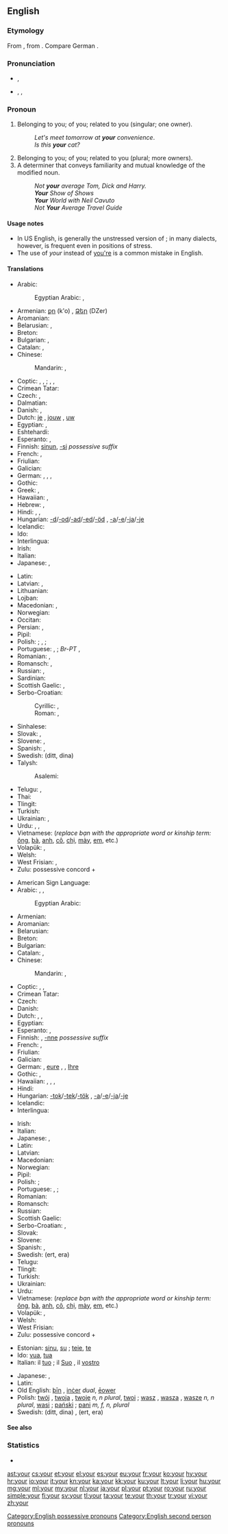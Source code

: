==English==
{{wikipedia}}

===Etymology===
From {{etyl|ang|en}} {{term|eower|ēower|lang=ang}}, from {{etyl|gem-pro|ang}} {{recons|izweraz|lang=gem-pro}}. Compare German {{term|euer|lang=de}}.

===Pronunciation===
* {{a|UK}} {{IPA|/jɔː(ɹ)/}}, {{X-SAMPA|/jO:(r)/}}
*: {{audio|En-uk-your.ogg|Audio (UK)}}
*: {{rhymes|ɔː(ɹ)}}
* {{a|US}} {{enPR|yôr}}, {{IPA|/joʊɹ/|/jɔːɹ/|/joʊɻ/|/jɔːɻ/|/jʊəɹ/|/jɚ/|/jɝ/}}, {{X-SAMPA|/jO:r/}}
*: {{audio|en-us-your.ogg|Audio (US)}}
*: {{audio|en-us-your unstressed.ogg|Audio (US), unstressed}}
*: {{rhymes|oʊr|ɔː(ɹ)}}

===Pronoun===
{{en-pron|desc=possessive}}

# Belonging to you; of you; related to you (singular; one owner).
#: ''Let's meet tomorrow at '''your''' convenience''.
#: ''Is this '''your''' cat?''
# Belonging to you; of you; related to you (plural; more owners).
# A determiner that conveys familiarity and mutual knowledge of the modified noun.
#: ''Not '''your''' average Tom, Dick and Harry.''
#: '''''Your''' Show of Shows''
#: '''''Your''' World with Neil Cavuto''
#: ''Not '''Your''' Average Travel Guide''

====Usage notes====
* In US English, {{IPAchar|/jɚ/}} is generally the unstressed version of {{IPAchar|/jɔːɹ/}}; in many dialects, however, {{IPAchar|/jɝ/}} is frequent even in positions of stress.
* The use of ''your'' instead of [[you're]] is a common mistake in English.

====Translations====
<!--IMHO, masculine singular translation should suffice; feminine and plurals should be found in the article for masculine singular. -->
{{trans-top|belonging to you (singular; one owner)}}
* Arabic: {{t-|ar|ك|alt=ـك}} {{qualifier|''-ak'', ''-uk(a)'', etc: pronunciation differs according to case and level of language formality}}
*: Egyptian Arabic: {{tø|arz|ك|alt=ـك|tr=-ak or k|sc=Arab}} {{qualifier|owner is male}}, {{tø|arz|ك|alt=ـك|tr=-ek or ki|sc=Arab}} {{qualifier|owner is female}}
* Armenian: [[քո]] (k'o) {{qualifier|informal}}, [[Ձեր]] (DZer) {{qualifier|informal}}
* Aromanian: {{t-|rup|tãu|m}}
* Belarusian: {{t-|be|твой|tr=tvoj}}, {{t-|be|ваш|tr=vaš}} {{qualifier|formal}}
* Breton: {{t+|br|da}}
* Bulgarian: {{t-|bg|твой|tr=tvoj}}, {{t-|bg|ваш|tr=vaš}} {{qualifier|formal}}
* Catalan: {{t-|ca|el teu}}, {{t-|ca|la teva}}
* Chinese:
*: Mandarin: {{t-|cmn|你|alt=你的|tr=nǐ-de|sc=Hani}}, {{t-|cmn|您|alt=您的|tr=nín-de|sc=Hani}} {{qualifier|formal}}
* Coptic: {{tø|cop|ⲡⲉⲕ|m|tr=pek}}, {{tø|cop|ⲧⲉⲕ|f|tr=tek}}, {{tø|cop|ⲛⲉⲕ|m-p|f-p|tr=nek}} {{qualifier|owner is male}}; {{tø|cop|ⲡⲉ|m|tr=pe}}, {{tø|cop|ⲧⲉ|f|tr=te}}, {{tø|cop|ⲛⲉ|m-p|f-p|tr=ne}} {{qualifier|owner is female}}
* Crimean Tatar: {{tø|crh|seniñ}}
* Czech: {{t+|cs|tvůj}}, {{t+|cs|váš}} {{qualifier|formal}}
* Dalmatian: {{tø|dlm|to}}
* Danish: {{t+|da|din|c}}, {{t-|da|dit|n}}
* Dutch: [[je#Dutch|je]] {{qualifier|informal}}, [[jouw]] {{qualifier|informal}}, [[uw]] {{qualifier|formal in Standard Dutch; used both formally and informally in Flemish Dutch}}
* Egyptian: {{tø|egy|𓎡|tr=k}} {{qualifier|owner is male}}, {{tø|egy|𓏏|tr=t}} {{qualifier|owner is female}}
* Eshtehardi: {{tø|esh|اشت|alt=اِشتَ|tr=eşta}}
* Esperanto: {{t+|eo|via}}, {{t-|eo|viaj}}
* Finnish: [[sinun]], [[-si]] ''possessive suffix''
* French: {{t+|fr|ton|m}} {{t+|fr|ta|f}} {{t+|fr|tes|m-p|f-p}} {{qualifier|informal}}, {{t+|fr|votre|m|f}} {{t+|fr|vos|m-p|f-p}} {{qualifier|formal}}
* Friulian: {{tø|fur|to|m}}
* Galician: {{t-|gl|teu|m}}
* German: {{t+|de|dein|m}}, {{t+|de|deine|f}}, {{qualifier|formal}} {{t+|de|Ihr|m}}, {{t+|de|Ihre|f}}
* Gothic: {{tø|got|𐌸𐌴𐌹𐌽𐍃|tr=þeins|sc=Goth}}
* Greek: {{t+|el|σας}}, {{t+|el|σας|n|tr=sas}}
* Hawaiian: {{tø|haw|kou}}, {{tø|haw|kāu}}
* Hebrew: {{qualifier|common}} {{t-|he|שלך|m|f|tr=shelkha for male, shelakh for female|sc=Hebr}}, {{qualifier|formal}} {{t+|he|ך|m|f|tr=-kha for male, -akh for female|sc=Hebr}}
* Hindi: {{qualifier|least formal}} {{t-|hi|तेरा|tr=terā}}, {{qualifier|formal}} {{t-|hi|आपका|tr=āpkā}}, {{qualifier|informal}} {{t-|hi|तुम्हारा|tr=tumhāra}}
* Hungarian: [[-d]]/[[-od]]/[[-ad]]/[[-ed]]/[[-öd]] {{qualifier|informal}}, [[-a]]/[[-e]]/[[-ja]]/[[-je]] {{qualifier|formal}}
* Icelandic: {{t+|is|þinn}}
* Ido: {{t+|io|vua}}
* Interlingua: {{t-|ia|tu}}
* Irish: {{t-|ga|do}}
* Italian: {{t+|it|tuo}}
* Japanese: {{qualifier|polite}} {{t+|ja|あなた|alt=あなたの|tr=anata-no}}, {{qualifier|familiar}} {{t+|ja|きみ|alt=きみの|tr=kimi-no}}
{{trans-mid}}
* Latin: {{t+|la|tuus|m}}
* Latvian: {{t-|lv|tavs}}, {{t-|lv|jūsu}} {{qualifier|polite}}
* Lithuanian: {{t+|lt|tavo|alt=tàvo}}
* Lojban: {{t+|jbo|do}}
* Macedonian: {{t-|mk|твој|tr=tvoj}}, {{t-|mk|ваш|tr=vaš}} {{qualifier|formal}}
* Norwegian: {{t-|no|din}}
* Occitan: {{t+|oc|teu}}
* Persian: {{t+|fa|ت|alt=ـت|tr=-at}}, {{t+|fa|تو|tr=to|sc=fa-Arab}}
* Pipil: {{tø|ppl|mu-}}
* Polish: {{t+|pl|twój}}; {{qualifier|formal, to male:}} {{t+|pl|pana}}, {{t-|pl|pański|m}}; {{qualifier|formal, to female:}} {{t+|pl|pani}}
* Portuguese: {{t+|pt|teu|m}}, {{t+|pt|tua|f}}; ''Br-PT'' {{t+|pt|seu|m}}, {{t+|pt|sua|f}}
* Romanian: {{t-|ro|tău|m}}, {{t-|ro|ta|f}}
* Romansch: {{t-|rm|tes|m}}, {{t-|rm|tiu|m}}
* Russian: {{t+|ru|твой|tr=tvoj}} {{qualifier|informal}}, {{t+|ru|ваш|tr=vaš}} {{qualifier|formal}}
* Sardinian: {{t-|sc|tou}}
* Scottish Gaelic: {{t-|gd|do}} {{qualifier|informal}}, {{t+|gd|ur}} {{qualifier|formal}}
* Serbo-Croatian:
*: Cyrillic: {{t-|sh|твој|sc=Cyrl}}, {{t-|sh|ваш|sc=Cyrl}} {{qualifier|formal}}
*: Roman: {{t-|sh|tvoj}}, {{t-|sh|vaš}} {{qualifier|formal}}
* Sinhalese: {{t-|si|ඔයාගේ|tr=oyāgē|sc=Sinh}}
* Slovak: {{t-|sk|tvoj}}, {{t-|sk|váš}} {{qualifier|formal}}
* Slovene: {{t+|sl|tvoj|alt=tvój}}, {{t+|sl|vaš|alt=vàš}} {{qualifier|formal}}
* Spanish: {{t+|es|tu}}, {{t+|es|su}}
* Swedish: {{t+|sv|din}} (ditt, dina)
* Talysh:
*: Asalemi: {{tø|tly|اشته|tr=əštə|sc=fa-Arab}}
* Telugu: {{qualifier|formal}} {{t+|te|మీ|tr=mee}}, {{qualifier|informal}} {{t+|te|నీ|tr=nee}}
* Thai: {{t-|th|ของคุณ|tr=kŏng kun}}
* Tlingit: {{tø|tli|i}}
* Turkish: {{t+|tr|senin}}
* Ukrainian: {{t-|uk|твій|tr=tvij}} {{qualifier|informal}}, {{t+|uk|ваш|tr=vaš}} {{qualifier|formal}}
* Urdu: {{qualifier|least formal}} {{t-|ur|تیرا|tr=tera}}, {{qualifier|informal}} {{t-|ur|تمہارا|tr=tumhaara}}, {{qualifier|formal}} {{t-|ur|آپ کا|tr=aap ka}}
* Vietnamese: {{t-|vi|của bạn}} (''replace bạn with the appropriate word or kinship term:'' [[ông]], [[bà]], [[anh]], [[cô]], [[chị]], [[mày]], [[em]], etc.)
* Volapük: {{t+|vo|olik}}, {{t-|vo|ola}}
* Welsh: {{t-|cy|dy}}
* West Frisian: {{t-|fy|dyn}}, {{t+|fy|jo}}
* Zulu: possessive concord + {{t-|zu|kho|alt=-kho}}
{{trans-bottom}}

{{trans-top|belonging to you (plural; more owners)}}
* American Sign Language: {{tø|ase|FlatB@Chesthigh-FingerUp RoundHoriz}}
* Arabic: {{t-|ar|كم|m|alt=ـكم|tr=kum}} {{qualifier|most common}}, {{t-|ar|كن|f|alt=ـكن|tr=kunna}} {{qualifier|only used in very formal Arabic}}, {{t-|ar|كما|alt=ـكما|tr=kuma}} {{dual}} {{qualifier|only used in very formal Arabic}}
*: Egyptian Arabic: {{tø|arz|كو|alt=ـكو|tr=ku|sc=Arab}}
* Armenian: {{t-|hy|ձեր|tr=dzer}}
* Aromanian: {{t-|rup|vostru|m}}
* Belarusian: {{t-|be|ваш|tr=vaš}}
* Breton: {{t+|br|ho}}
* Bulgarian: {{t-|bg|ваш|tr=vaš}}
* Catalan: {{t-|ca|el vostre|m}}, {{t-|ca|la vostra|f}}
* Chinese:
*: Mandarin: {{t-|cmn|你們|alt=你們的|sc=Hani}}, {{t-|cmn|你们|alt=你们的|tr=nǐmen-de|sc=Hani}}
* Coptic: {{tø|cop|ⲡⲉⲧⲉⲛ|m|tr=peten}}, {{tø|cop|ⲧⲉⲧⲉⲛ|f|tr=teten}}, {{tø|cop|ⲛⲉⲧⲉⲛ|m-p|f-p|tr=neten}}
* Crimean Tatar: {{tø|crh|siziñ}}
* Czech: {{t+|cs|váš}}
* Danish: {{t+|da|jeres|n|c}}
* Dutch: {{t+|nl|jullie}} {{qualifier|informal}}, {{t+|nl|uw}} {{qualifier|formal in Standard Dutch; used both formally and informally in Flemish Dutch}}, {{t-|nl|ulle}} {{qualifier|Flemish Dutch, informal}}
* Egyptian: {{tø|egy|𓏏𓈖𓏥|tr=tn}}
* Esperanto: {{t+|eo|via}}, {{t-|eo|viaj}}
* Finnish: {{t+|fi|teidän}}, [[-nne]] ''possessive suffix''
* French: {{t+|fr|votre}}, {{t+|fr|vos}}
* Friulian: {{tø|fur|vuestri}}
* Galician: {{t-|gl|voso|m}}
* German: {{t+|de|euer|m}}, [[eure]] {{f}}, {{qualifier|formal}} {{t+|de|Ihr|m}}, [[Ihre]] {{f}}
* Gothic: {{tø|got|𐌹𐌲𐌵𐌰𐍂|tr=igqar|sc=Goth}} {{qualifier|two owners}}, {{tø|got|𐌹𐌶𐍅𐌰𐍂|tr=izwar|sc=Goth}} {{qualifier|three or more owners}}
* Hawaiian: {{qualifier|dual}} {{tø|haw|ko}} {{tø|haw|ʻolua}}, {{tø|haw|kā}} {{tø|haw|ʻolua}}, {{qualifier|plural}} {{tø|haw|ko}} {{tø|haw|ʻoukou}}, {{tø|haw|kā}} {{tø|haw|ʻoukou}}
* Hindi: {{t-|hi|आपका|tr=āpka}}
* Hungarian: [[-tok]]/[[-tek]]/[[-tök]] {{qualifier|informal}}, [[-a]]/[[-e]]/[[-ja]]/[[-je]] {{qualifier|formal}}
* Icelandic: {{t+|is|þið|alt=ykkar}}
* Interlingua: {{t-|ia|vostre}}
{{trans-mid}}
* Irish: {{t-|ga|bhur}}
* Italian: {{t+|it|vostro}}
* Japanese: {{qualifier|polite}} {{t+|ja|あなた|alt=あなたがたの|tr=anatagata-no}}, {{t+|ja|あなた|alt=あなたたちの|tr=anatatachi-no}} {{qualifier|familiar}} {{t+|ja|きみ|alt=きみたちの|tr=kimitachi-no}}
* Latin: {{t+|la|vester|m}}
* Latvian: {{t-|lv|jūsu}}
* Macedonian: {{t-|mk|ваш|tr=vaš}}
* Norwegian: {{t-|no|dine}}
* Pipil: {{tø|ppl|anmu-}}
* Polish: {{t+|pl|wasz}}; {{qualifier|formal:}} {{t-|pl|państwa}}
* Portuguese: {{t+|pt|vosso|m}}, {{t+|pt|vossa|f}};
* Romanian: {{t-|ro|vostru|m}}
* Romansch: {{t-|rm|vies|m}}
* Russian: {{t+|ru|ваш|tr=vaš}}
* Scottish Gaelic: {{t+|gd|ur}}
* Serbo-Croatian: {{t-|sh|ваш|sc=Cyrl}}, {{t-|sh|vaš}}
* Slovak: {{t-|sk|váš}}
* Slovene: {{t+|sl|vaš|alt=vàš}}
* Spanish: {{t+|es|vuestro}}, {{t+|es|su}}
* Swedish: {{t+|sv|er}} (ert, era)
* Telugu: {{t+|te|మీ|tr=mee}}
* Tlingit: {{tø|tli|yee}}
* Turkish: {{t+|tr|sizin}}
* Ukrainian: {{t+|uk|ваш|tr=vaš}}
* Urdu: {{t-|ur|آپ کا|tr=aap ka}}
* Vietnamese: {{t-|vi|của các bạn}} (''replace bạn with the appropriate word or kinship term:'' [[ông]], [[bà]], [[anh]], [[cô]], [[chị]], [[mày]], [[em]], etc.)
* Volapük: {{t+|vo|olsik}}, {{t-|vo|olas}}
* Welsh: {{t-|cy|eich}}
* West Frisian: {{t+|fy|jim}}
* Zulu: possessive concord + {{t-|zu|inu|alt=-inu}}
{{trans-bottom}}

{{trans-top|determiner}}
{{trans-mid}}
{{trans-bottom}}

{{checktrans-top}}<!-- belonging to you (to be sorted) -->
* Estonian: [[sinu]], [[su]] {{qualifier|singular}}; [[teie]], [[te]] {{qualifier|plural or formal}}
* Ido: [[vua]], [[tua]]
* Italian: il [[tuo]] {{m}} {{qualifier|belonging to one person; informal}}; il [[Suo]] {{m}}, il [[vostro]] {{m}} {{qualifier|belonging to one person; formal}}
{{trans-mid}}
* Japanese: {{t+|ja|あなた|alt=あなたの}}, {{t+|ja|君|alt=君の}}
* Latin: {{t+|la|tuus}}
* Old English: [[þin|þīn]] {{s}}, [[incer|inċer]] ''dual'', [[eower|ēower]] {{p}}
* Polish: [[twój]] {{m}}, [[twoja]] {{f}}, [[twoje]] ''n, n plural'', [[twoi]] {{m-p}}; [[wasz]] {{m}}, [[wasza]] {{f}}, [[wasze]] ''n, n plural'', [[wasi]] {{m-p}}; {{qualifier|formal to male}} [[pański]] {{m}}; {{qualifier|formal to female}} [[pani]] ''m, f, n, plural''
* Swedish: {{t+|sv|din}} (ditt, dina) {{qualifier|singular owner}}, {{t+|sv|er}} (ert, era) {{qualifier|plural owners}}
{{trans-bottom}}

====See also====
{{English personal pronouns}}

===Statistics===
* {{rank|out|into|up|57|your|any|what|do}}

[[Category:English possessive pronouns]]
[[Category:English second person pronouns]]

[[ast:your]]
[[cs:your]]
[[et:your]]
[[el:your]]
[[es:your]]
[[eu:your]]
[[fr:your]]
[[ko:your]]
[[hy:your]]
[[hr:your]]
[[io:your]]
[[it:your]]
[[kn:your]]
[[ka:your]]
[[kk:your]]
[[ku:your]]
[[lt:your]]
[[li:your]]
[[hu:your]]
[[mg:your]]
[[ml:your]]
[[my:your]]
[[nl:your]]
[[ja:your]]
[[pl:your]]
[[pt:your]]
[[ro:your]]
[[ru:your]]
[[simple:your]]
[[fi:your]]
[[sv:your]]
[[tl:your]]
[[ta:your]]
[[te:your]]
[[th:your]]
[[tr:your]]
[[vi:your]]
[[zh:your]]